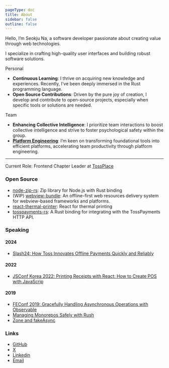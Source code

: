 ```yaml
---
pageType: doc
title: About
sidebar: false
outline: false
---
```


Hello, I’m Seokju Na, a software developer passionate about creating value through web technologies.

I specialize in crafting high-quality user interfaces and building robust software solutions.

Personal
-	**Continuous Learning**: I thrive on acquiring new knowledge and experiences. Recently, I’ve been deeply immersed in the Rust programming language.
-	**Open Source Contributions**: Driven by the pure joy of creation, I develop and contribute to open-source projects, especially when specific tools or solutions are needed.

Team
-	**Enhancing Collective Intelligence**: I prioritize team interactions to boost collective intelligence and strive to foster psychological safety within the group.
-	**[Platform Engineering](https://learn.microsoft.com/en-us/platform-engineering/what-is-platform-engineering)**: I’m keen on transforming foundational tools into efficient platforms, accelerating team productivity through platform engineering.

---

Current Role: Frontend Chapter Leader at [TossPlace](https://tossplace.com)

### Open Source
- [node-zip-rs](https://github.com/seokju-na/node-zip-rs): Zip library for Node.js with Rust binding
- (WIP) [webview-bundle](https://github.com/seokju-na/webview-bundle): An offline-first web resources delivery system for webview-based frameworks and platforms.
- [react-thermal-printer](https://github.com/seokju-na/react-thermal-printer): React for thermal printing
- [tosspayments-rs](https://github.com/seokju-na/tosspayments-rs): A Rust binding for integrating with the TossPayments HTTP API.


### Speaking

#### 2024

- [Slash24: How Toss Innovates Offline Payments Quickly and Reliably](https://toss.im/slash-24/sessions/4)

#### 2022

- [JSConf Korea 2022: Printing Receipts with React: How to Create POS with JavaScrip](https://youtu.be/FFolxFrUgoQ?si=dP8X8LH1_udwdhRM)

#### 2019

- [FEConf 2019: Gracefully Handling Asynchronous Operations with Observable](https://slides.com/seokjume/observable)
- [Managing Monorepos Safely with Rush](https://drive.google.com/open?id=1NVbOu5mWLr6Rz6r_iJW7Was1EttfSzt3)
- [Zone and fakeAsync](https://drive.google.com/open?id=14iqzQcqxeZtyjWWTdxv7xrmFyqKUyIo_)

### Links

- [GitHub](https://github.com/seokju-na)
- [X](https://x.com/seokjume)
- [Linkedin](https://www.linkedin.com/in/seokjume)
- [Email](mailto:seokju.me@gmail.com)
